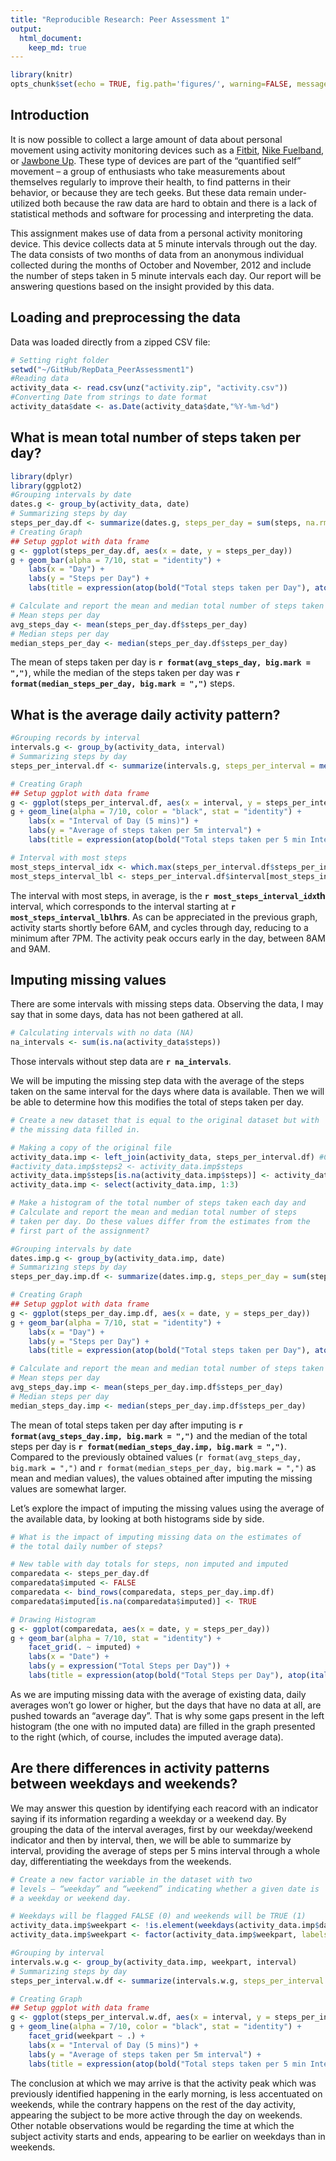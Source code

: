 ```yaml
---
title: "Reproducible Research: Peer Assessment 1"
output: 
  html_document:
    keep_md: true
---
```


```r
library(knitr)
opts_chunk$set(echo = TRUE, fig.path='figures/', warning=FALSE, message=FALSE)
```

## Introduction
It is now possible to collect a large amount of data about personal
movement using activity monitoring devices such as a
[Fitbit](http://www.fitbit.com), [Nike
Fuelband](http://www.nike.com/us/en_us/c/nikeplus-fuelband), or
[Jawbone Up](https://jawbone.com/up). These type of devices are part of
the "quantified self" movement -- a group of enthusiasts who take
measurements about themselves regularly to improve their health, to
find patterns in their behavior, or because they are tech geeks. But
these data remain under-utilized both because the raw data are hard to
obtain and there is a lack of statistical methods and software for
processing and interpreting the data.

This assignment makes use of data from a personal activity monitoring
device. This device collects data at 5 minute intervals through out the
day. The data consists of two months of data from an anonymous
individual collected during the months of October and November, 2012
and include the number of steps taken in 5 minute intervals each day. Our
report will be answering questions based on the insight provided by this data.

## Loading and preprocessing the data  
Data was loaded directly from a zipped CSV file:
```r
# Setting right folder
setwd("~/GitHub/RepData_PeerAssessment1")
#Reading data
activity_data <- read.csv(unz("activity.zip", "activity.csv"))
#Converting Date from strings to date format
activity_data$date <- as.Date(activity_data$date,"%Y-%m-%d")
```


## What is mean total number of steps taken per day?

```r
library(dplyr)
library(ggplot2)
#Grouping intervals by date
dates.g <- group_by(activity_data, date)
# Summarizing steps by day
steps_per_day.df <- summarize(dates.g, steps_per_day = sum(steps, na.rm = TRUE))
# Creating Graph
## Setup ggplot with data frame
g <- ggplot(steps_per_day.df, aes(x = date, y = steps_per_day))
g + geom_bar(alpha = 7/10, stat = "identity") +
    labs(x = "Day") +
    labs(y = "Steps per Day") +
    labs(title = expression(atop(bold("Total steps taken per Day"), atop(italic("For Subject XXX"), ""))))

# Calculate and report the mean and median total number of steps taken per day
# Mean steps per day
avg_steps_day <- mean(steps_per_day.df$steps_per_day)
# Median steps per day
median_steps_per_day <- median(steps_per_day.df$steps_per_day)
```
The mean of steps taken per day is **`r format(avg_steps_day, big.mark = ",")`**, while the median of the steps taken per day was **`r format(median_steps_per_day, big.mark = ",")`** steps.

## What is the average daily activity pattern?
```r
#Grouping records by interval
intervals.g <- group_by(activity_data, interval)
# Summarizing steps by day
steps_per_interval.df <- summarize(intervals.g, steps_per_interval = mean(steps, na.rm = TRUE))

# Creating Graph
## Setup ggplot with data frame
g <- ggplot(steps_per_interval.df, aes(x = interval, y = steps_per_interval))
g + geom_line(alpha = 7/10, color = "black", stat = "identity") +
    labs(x = "Interval of Day (5 mins)") +
    labs(y = "Average of steps taken per 5m interval") +
    labs(title = expression(atop(bold("Total steps taken per 5 min Interval of Day"), atop(italic("For Subject XXX"), ""))))

# Interval with most steps
most_steps_interval_idx <- which.max(steps_per_interval.df$steps_per_interval)
most_steps_interval_lbl <- steps_per_interval.df$interval[most_steps_interval_idx]
```
The interval with most steps, in average, is the **`r most_steps_interval_idx`th** interval, which corresponds to the interval starting at **`r most_steps_interval_lbl`hrs**. As can be appreciated in the previous graph, activity starts shortly before 6AM, and cycles through day, reducing to a minimum after 7PM. The activity peak occurs early in the day, between 8AM and 9AM.

## Imputing missing values
There are some intervals with missing steps data. Observing the data, I may say that in some days, data has not been gathered at all.  
```r
# Calculating intervals with no data (NA)
na_intervals <- sum(is.na(activity_data$steps))
```
Those intervals without step data are **`r na_intervals`**.  

We will be imputing the missing step data with the average of the steps taken on the same interval for the days where data is available. Then we will be able to determine how this modifies the total of steps taken per day.  

```r
# Create a new dataset that is equal to the original dataset but with
# the missing data filled in.

# Making a copy of the original file
activity_data.imp <- left_join(activity_data, steps_per_interval.df) #Copy of df to be populated with imputed values
#activity_data.imp$steps2 <- activity_data.imp$steps
activity_data.imp$steps[is.na(activity_data.imp$steps)] <- activity_data.imp$steps_per_interval
activity_data.imp <- select(activity_data.imp, 1:3)

# Make a histogram of the total number of steps taken each day and
# Calculate and report the mean and median total number of steps
# taken per day. Do these values differ from the estimates from the
# first part of the assignment?

#Grouping intervals by date
dates.imp.g <- group_by(activity_data.imp, date)
# Summarizing steps by day
steps_per_day.imp.df <- summarize(dates.imp.g, steps_per_day = sum(steps, na.rm = TRUE))

# Creating Graph
## Setup ggplot with data frame
g <- ggplot(steps_per_day.imp.df, aes(x = date, y = steps_per_day))
g + geom_bar(alpha = 7/10, stat = "identity") +
    labs(x = "Day") +
    labs(y = "Steps per Day") +
    labs(title = expression(atop(bold("Total steps taken per Day"), atop(italic("For Subject XXX (imputing NA values with interval average)"), ""))))

# Calculate and report the mean and median total number of steps taken per day
# Mean steps per day
avg_steps_day.imp <- mean(steps_per_day.imp.df$steps_per_day)
# Median steps per day
median_steps_day.imp <- median(steps_per_day.imp.df$steps_per_day)
```

The mean of total steps taken per day after imputing is **`r format(avg_steps_day.imp, big.mark = ",")`** and the median of the total steps per day is **`r format(median_steps_day.imp, big.mark = ",")`**. Compared to the previously obtained values (`r format(avg_steps_day, big.mark = ",")` and `r format(median_steps_per_day, big.mark = ",")` as mean and median values), the values obtained after imputing the missing values are somewhat larger.

Let's explore the impact of imputing the missing values using the average of the available data, by looking at both histograms side by side.

```r
# What is the impact of imputing missing data on the estimates of
# the total daily number of steps?

# New table with day totals for steps, non imputed and imputed
comparedata <- steps_per_day.df
comparedata$imputed <- FALSE
comparedata <- bind_rows(comparedata, steps_per_day.imp.df)
comparedata$imputed[is.na(comparedata$imputed)] <- TRUE

# Drawing Histogram
g <- ggplot(comparedata, aes(x = date, y = steps_per_day))
g + geom_bar(alpha = 7/10, stat = "identity") +
    facet_grid(. ~ imputed) +
    labs(x = "Date") +
    labs(y = expression("Total Steps per Day")) +
    labs(title = expression(atop(bold("Total Steps per Day"), atop(italic("Non-Imputed vs Imputed missing values"), ""))))
```

As we are imputing missing data with the average of existing data, daily averages won't go lower or higher, but the days that have no data at all, are pushed towards an "average day". That is why some gaps present in the left histogram (the one with no imputed data) are filled in the graph presented to the right (which, of course, includes the imputed average data).  

## Are there differences in activity patterns between weekdays and weekends?

We may answer this question by identifying each reacord with an indicator saying if its information regarding a weekday or a weekend day. By grouping the data of the interval averages, first by our weekday/weekend indicator and then by interval, then, we will be able to summarize by interval, providing the average of steps per 5 mins interval through a whole day, differentiating the weekdays from the weekends.  

```r
# Create a new factor variable in the dataset with two
# levels – “weekday” and “weekend” indicating whether a given date is
# a weekday or weekend day.

# Weekdays will be flagged FALSE (0) and weekends will be TRUE (1)
activity_data.imp$weekpart <- !is.element(weekdays(activity_data.imp$date), c("Monday", "Tuesday", "Wednesday", "Thursday", "Friday"))
activity_data.imp$weekpart <- factor(activity_data.imp$weekpart, labels = c("weekdays", "weekend"))

#Grouping by interval
intervals.w.g <- group_by(activity_data.imp, weekpart, interval)
# Summarizing steps by day
steps_per_interval.w.df <- summarize(intervals.w.g, steps_per_interval = mean(steps, na.rm = TRUE))

# Creating Graph
## Setup ggplot with data frame
g <- ggplot(steps_per_interval.w.df, aes(x = interval, y = steps_per_interval))
g + geom_line(alpha = 7/10, color = "black", stat = "identity") +
    facet_grid(weekpart ~ .) +
    labs(x = "Interval of Day (5 mins)") +
    labs(y = "Average of steps taken per 5m interval") +
    labs(title = expression(atop(bold("Total steps taken per 5 min Interval of Day"), atop(italic("For Subject XXX by part of week"), ""))))
```

The conclusion at which we may arrive is that the activity peak which was previously identified happening in the early morning, is less accentuated on weekends, while the contrary happens on the rest of the day activity, appearing the subject to be more active through the day on weekends. Other notable observations would be regarding the time at which the subject activity starts and ends, appearing to be earlier on weekdays than in weekends.